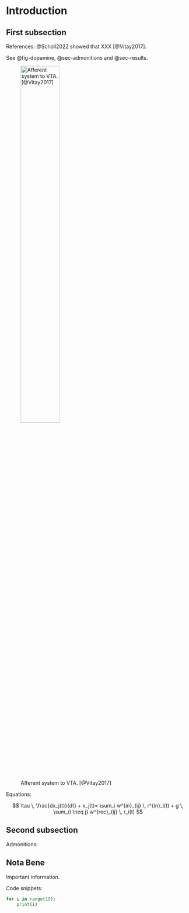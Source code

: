# Introduction {#sec-introduction}

## First subsection

References: @Scholl2022 showed that XXX [@Vitay2017].

See @fig-dopamine, @sec-admonitions and @sec-results.

![Afferent system to VTA. [@Vitay2017]](img/dopamine.jpg){#fig-dopamine width=50%}

Equations:

$$
    \tau \, \frac{dx_j(t)}{dt} + x_j(t)= \sum_i w^{in}_{ij} \, r^{in}_i(t) + g \, \sum_{i \neq j} w^{rec}_{ij} \, r_i(t)
$$


## Second subsection {#sec-admonitions}

Admonitions:

::: {.callout-note}
## Nota Bene

Important information.
:::

Code snippets:

```python
for i in range(10):
    print(i)
```